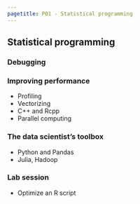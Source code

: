 ```yaml
---
pagetitle: P01 - Statistical programming
---
```


## Statistical programming

### Debugging

### Improving performance

- Profiling
- Vectorizing
- C++ and Rcpp
- Parallel computing

### The data scientist’s toolbox

- Python and Pandas
- Julia, Hadoop

### Lab session

- Optimize an R script